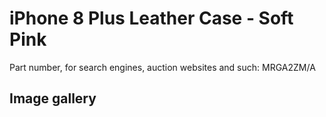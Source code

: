 # iPhone 8 Plus Leather Case - Soft Pink

Part number, for search engines, auction websites and such: MRGA2ZM/A

## Image gallery

<div style={{ width: "768px" }}>
  <GalleryComponent
    images={[
      {
        original: "/everysource/MRGA2",
        thumbnail: "/everypreview/MRGA2",
      },
      {
        original: "/everysource/MRGA2_AV1_GOLD",
        thumbnail: "/everypreview/MRGA2_AV1_GOLD",
      },
      {
        original: "/everysource/MRGA2_AV1_SILVER",
        thumbnail: "/everypreview/MRGA2_AV1_SILVER",
      },
      {
        original: "/everysource/MRGA2_AV1_SPACE_GRAY",
        thumbnail: "/everypreview/MRGA2_AV1_SPACE_GRAY",
      },
      {
        original: "/everysource/MRGA2_AV2",
        thumbnail: "/everypreview/MRGA2_AV2",
      }
    ]}
  />
</div>